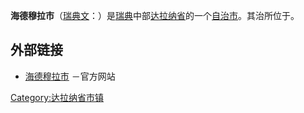 {{Infobox Kommun|
name=Hedemora|
fullname=Hedemora kommun|
isocode= |
capital={{link-en|海德穆拉|Hedemora}}|
governor=|
county=[[达拉纳省|达拉纳省]]|
province=[[达拉纳|达拉纳]]|
arearank=第122名|
area=840|
areapercent=x.x|
population_as_of=2003|
populationrank=第141名|
population=15,506|
populationpercent=x.x|
populationdensity=18.5|
coatofarms=[[File:Hedemora_vapen.svg|100px]]|
map=[[File:Hedemora_Municipality_in_Dalarna_County.png|180px]]|
location=60_17_N_15_59_E
}}

'''海德穆拉市'''（[[瑞典文|瑞典文]]：{{lang|sv|''Hedemora kommun''}}）是[[瑞典|瑞典]]中部[[达拉纳省|达拉纳省]]的一个[[瑞典自治市|自治市]]。其治所位于{{link-en|海德穆拉|Hedemora}}。

== 外部链接 ==
* [http://www.hedemora.se/ 海德穆拉市] {{Wayback|url=http://www.hedemora.se/ |date=20081222072531 }}－官方网站

{{Dalarna County}}
{{Localities in Hedemora Municipality}}

{{coord|60|17|N|15|59|E|region:SE_type:adm2nd|display=title}}

[[Category:达拉纳省市镇|Category:达拉纳省市镇]]